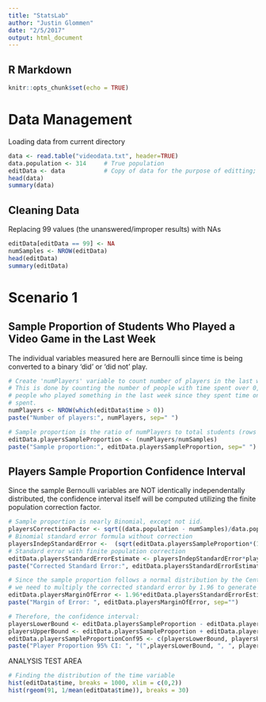 ```yaml
---
title: "StatsLab"
author: "Justin Glommen"
date: "2/5/2017"
output: html_document
---
```

## R Markdown

```r
knitr::opts_chunk$set(echo = TRUE)
```


# Data Management
Loading data from current directory
```r
data <- read.table("videodata.txt", header=TRUE)
data.population <- 314     # True population
editData <- data           # Copy of data for the purpose of editting; a temp variable
head(data)
summary(data)
```


## Cleaning Data
Replacing 99 values (the unanswered/improper results) with NAs
```r
editData[editData == 99] <- NA
numSamples <- NROW(editData)
head(editData)
summary(editData)
```



# Scenario 1

## Sample Proportion of Students Who Played a Video Game in the Last Week
The individual variables measured here are Bernoulli since time is being converted to a binary 'did' or 'did not' play.
```r
# Create 'numPlayers' variable to count number of players in the last week.
# This is done by counting the number of people with time spent over 0, which represents the
# people who played something in the last week since they spent time on it. 0 indicates no time 
# spent.
numPlayers <- NROW(which(editData$time > 0))
paste("Number of players:", numPlayers, sep=" ")

# Sample proportion is the ratio of numPlayers to total students (rows in data)
editData.playersSampleProportion <- (numPlayers/numSamples)
paste("Sample proportion:", editData.playersSampleProportion, sep=" ")

```


## Players Sample Proportion Confidence Interval
Since the sample Bernoulli variables are NOT identically independentally distributed, the confidence interval itself will be computed utilizing the finite population correction factor.
```r
# Sample proportion is nearly Binomial, except not iid.
playersCorrectionFactor <- sqrt((data.population - numSamples)/data.population)
# Binomial standard error formula without correction
playersIndepStandardError <-  (sqrt(editData.playersSampleProportion*(1-editData.playersSampleProportion))/sqrt(numSamples - 1))
# Standard error with finite population correction
editData.playersStandardErrorEstimate <- playersIndepStandardError*playersCorrectionFactor
paste("Corrected Standard Error:", editData.playersStandardErrorEstimate, sep=" ")

# Since the sample proportion follows a normal distribution by the Central Limit Theorem,
# we need to multiply the corrected standard error by 1.96 to generate the interval.
editData.playersMarginOfError <- 1.96*editData.playersStandardErrorEstimate
paste("Margin of Error: ", editData.playersMarginOfError, sep="")

# Therefore, the confidence interval:
playersLowerBound <- editData.playersSampleProportion - editData.playersMarginOfError
playersUpperBound <- editData.playersSampleProportion + editData.playersMarginOfError
editData.playersSampleProportionConf95 <- c(playersLowerBound, playersUpperBound)
paste("Player Proportion 95% CI: ", "(",playersLowerBound, ", ", playersUpperBound,")", sep="")
```



ANALYSIS TEST AREA
```r
# Finding the distribution of the time variable
hist(editData$time, breaks = 1000, xlim = c(0,2))
hist(rgeom(91, 1/mean(editData$time)), breaks = 30)

```




